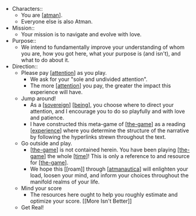 - Characters::
  - You are [[atman]].
  - Everyone else is also Atman.
- Mission::
  - Your mission is to navigate and evolve with love.
- Purpose::
  - We intend to fundamentally improve your understanding of whom you are, how you got here, what your purpose is (and isn't), and what to do about it.
- Direction::
  - Please pay [[attention]] as you play.
    - We ask for your "sole and undivided attention".
    - The more [[attention]] you pay, the greater the impact this experience will have.
  - Jump around!
    - As a [[sovereign]] [[being]], you choose where to direct your attention, and I encourage you to do so playfully and with love and patience.
    - I have constructed this meta-game of [[the-game]] as a reading [[experience]] where you determine the structure of the narrative by following the hyperlinks strewn throughout the text.
  - Go outside and play.
    - [[the-game]] is not contained herein. You have been playing [[the-game]] the whole [[time]]! This is only a reference to and resource for [[the-game]].
    - We hope this [[roam]] through [[atmanautica]] will enlighten your load, loosen your mind, and inform your choices throughout the manifold realms of your life.
  - Mind your score
    - The resources here ought to help you roughly estimate and optimize your score. [[More Isn't Better]]
  - Get Real!

[//begin]: # "Autogenerated link references for markdown compatibility"
[atman]: ../stories/atman "Ātman"
[attention]: attention "Attention"
[attention]: attention "Attention"
[sovereign]: sovereign "sovereign"
[being]: being "being"
[the-game]: the-game "The Game"
[experience]: experience "experience"
[the-game]: the-game "The Game"
[the-game]: the-game "The Game"
[time]: time "On Time"
[the-game]: the-game "The Game"
[atmanautica]: atmanautica "Atmanautica"
[//end]: # "Autogenerated link references"
